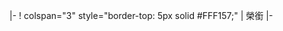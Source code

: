 <includeonly>|-
! colspan="3" style="border-top: 5px solid #FFF157;" | 榮銜
|-
</includeonly><noinclude>
{{documentation}}
</noinclude>